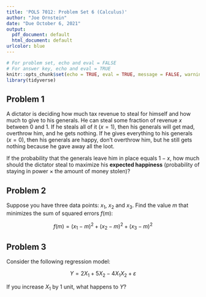```yaml
---
title: 'POLS 7012: Problem Set 6 (Calculus)'
author: "Joe Ornstein"
date: "Due October 6, 2021"
output:
  pdf_document: default
  html_document: default
urlcolor: blue
---
```


```r
# For problem set, echo and eval = FALSE
# For answer key, echo and eval = TRUE
knitr::opts_chunk$set(echo = TRUE, eval = TRUE, message = FALSE, warning = FALSE)
library(tidyverse)
```

## Problem 1

A dictator is deciding how much tax revenue to steal for himself and how much to give to his generals. He can steal some fraction of revenue $x$ between 0 and 1. If he steals all of it ($x=1$), then his generals will get mad, overthrow him, and he gets nothing. If he gives everything to his generals ($x=0$), then his generals are happy, don't overthrow him, but he still gets nothing because he gave away all the loot. 

If the probability that the generals leave him in place equals $1-x$, how much should the dictator steal to maximize his **expected happiness** (probability of staying in power $\times$ the amount of money stolen)? 

## Problem 2

Suppose you have three data points: $x_1$, $x_2$ and $x_3$. Find the value $m$ that minimizes the sum of squared errors $f(m)$:

$$f(m) = (x_1 - m)^2 + (x_2 - m)^2 + (x_3 - m)^2$$


## Problem 3

Consider the following regression model:

$$Y = 2X_1 + 5X_2 - 4X_1X_2 + \varepsilon$$

If you increase $X_1$ by $1$ unit, what happens to $Y$?